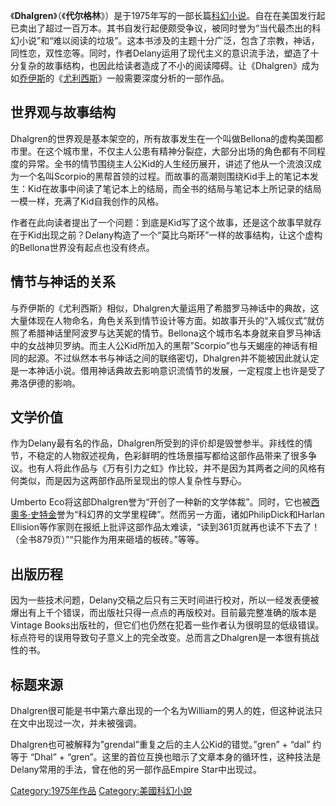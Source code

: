 {{unreferenced|time=2018-07-11T05:46:53+00:00}}
《'''Dhalgren'''》（《'''代尔格林'''》）是{{link-en|撒繆爾·R·狄蘭尼|Samuel R.Delany}}于1975年写的一部长篇[[科幻小说|科幻小说]]。自在在美国发行起已卖出了超过一百万本。其书自发行起便颇受争议，被同时誉为“当代最杰出的科幻小说”和“难以阅读的垃圾”。这本书涉及的主题十分广泛，包含了宗教，神话，同性恋，双性恋等。同时，作者Delany运用了现代主义的意识流手法，塑造了十分复杂的故事结构，也因此给读者造成了不小的阅读障碍。让《Dhalgren》成为如[[乔伊斯|乔伊斯]]的《[[尤利西斯|尤利西斯]]》一般需要深度分析的一部作品。

==世界观与故事结构==
Dhalgren的世界观是基本架空的，所有故事发生在一个叫做Bellona的虚构美国都市里。在这个城市里，不仅主人公患有精神分裂症，大部分出场的角色都有不同程度的异常。全书的情节围绕主人公Kid的人生经历展开，讲述了他从一个流浪汉成为一个名叫Scorpio的黑帮首领的过程。而故事的高潮则围绕Kid手上的笔记本发生：Kid在故事中间读了笔记本上的结局，而全书的结局与笔记本上所记录的结局一模一样，充满了Kid自我创作的风格。

作者在此向读者提出了一个问题：到底是Kid写了这个故事，还是这个故事早就存在于Kid出现之前？Delany构造了一个“莫比乌斯环”一样的故事结构，让这个虚构的Bellona世界没有起点也没有终点。

==情节与神话的关系==

与乔伊斯的《尤利西斯》相似，Dhalgren大量运用了希腊罗马神话中的典故，这大量体现在人物命名，角色关系到情节设计等方面。如故事开头的“入城仪式”就仿照了希腊神话里阿波罗与达芙妮的情节。Bellona这个城市名本身就来自罗马神话中的女战神贝罗纳。而主人公Kid所加入的黑帮”Scorpio”也与天蝎座的神话有相同的起源。不过纵然本书与神话之间的联络密切，Dhalgren并不能被因此就认定是一本神话小说。借用神话典故去影响意识流情节的发展，一定程度上也许是受了弗洛伊德的影响。

==文学价值==

作为Delany最有名的作品，Dhalgren所受到的评价却是毁誉参半。非线性的情节，不稳定的人物叙述视角，色彩鲜明的性场景描写都给这部作品带来了很多争议。也有人将此作品与《万有引力之虹》作比较，并不是因为其两者之间的风格有何类似，而是因为这两部作品所呈现出的惊人复杂性与野心。

Umberto Eco将这部Dhalgren誉为“开创了一种新的文学体裁”。同时，它也被[[西奧多·史特金|西奧多·史特金]]誉为“科幻界的文学里程碑”。然而另一方面，诸如PhilipDick和Harlan Ellision等作家则在报纸上批评这部作品太难读，“读到361页就再也读不下去了！（全书879页）”“只能作为用来砸墙的板砖。”等等。

==出版历程==

因为一些技术问题，Delany交稿之后只有三天时间进行校对，所以一经发表便被爆出有上千个错误，而出版社只得一点点的再版校对。目前最完整准确的版本是Vintage Books出版社的，但它们也仍然在犯着一些作者认为很明显的低级错误。标点符号的误用导致句子意义上的完全改变。总而言之Dhalgren是一本很有挑战性的书。

==标题来源==

Dhalgren很可能是书中第六章出现的一个名为William的男人的姓，但这种说法只在文中出现过一次，并未被强调。

Dhalgren也可被解释为”grendal”重复之后的主人公Kid的错觉。”gren” + “dal” 约等于 “Dhal” + “gren”。这里的首位互换也暗示了文章本身的循环性，这种技法是Delany常用的手法，曾在他的另一部作品Empire Star中出现过。

[[Category:1975年作品|Category:1975年作品]]
[[Category:美國科幻小說|Category:美國科幻小說]]